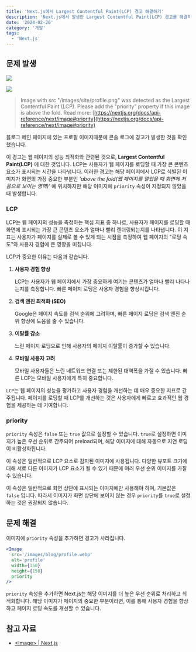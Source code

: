 ```yaml
---
title: 'Next.js에서 Largest Contentful Paint(LCP) 경고 해결하기'
description: 'Next.js에서 발생한 Largest Contentful Paint(LCP) 경고를 해결하여 웹 성능을 향상시킵니다.'
date: '2024-02-26'
category: '개발'
tags: 
  - 'Next.js'
---
```



## 문제 발생

![](240226.png)

![](240226-2.png)

> Image with src "/images/site/profile.png" was detected as the Largest Contentful Paint (LCP). Please add the "priority" property if this image is above the fold.
> Read more: [https://nextjs.org/docs/api-reference/next/image#priority](https://nextjs.org/docs/api-reference/next/image#priority)
> 

블로그 메인 페이지에 있는 프로필 이미지때문에 콘솔 로그에 경고가 발생한 것을 확인했습니다.

이 경고는 웹 페이지의 성능 최적화와 관련된 것으로, **Largest Contentful Paint(LCP)** 에 대한 것입니다. LCP는 사용자가 웹 페이지를 로딩할 때 가장 큰 콘텐츠 요소가 표시되는 시간을 나타냅니다. 이러한 경고는 해당 페이지에서 LCP로 식별된 이미지가 화면의 가장 중요한 부분인 _‘above the fold(웹 페이지를 열었을 때 화면에 처음으로 보이는 영역)’_ 에 위치하지만 해당 이미지에 `priority` 속성이 지정되지 않았을 때 발생합니다.

### LCP

LCP는 웹 페이지의 성능을 측정하는 핵심 지표 중 하나로, 사용자가 페이지를 로딩할 때 화면에 표시되는 가장 큰 콘텐츠 요소가 얼마나 빨리 렌더링되는지를 나타냅니다. 이 지표는 사용자가 페이지를 실제로 볼 수 있게 되는 시점을 측정하여 웹 페이지의 "로딩 속도"와 사용자 경험에 큰 영향을 미칩니다.

LCP가 중요한 이유는 다음과 같습니다.

1. **사용자 경험 향상**

    LCP는 사용자가 웹 페이지에서 가장 중요하게 여기는 콘텐츠가 얼마나 빨리 나타나는지를 측정합니다. 빠른 페이지 로딩은 사용자 경험을 향상시킵니다.

2. **검색 엔진 최적화 (SEO)**
    
    Google은 페이지 속도를 검색 순위에 고려하며, 빠른 페이지 로딩은 검색 엔진 순위 향상에 도움을 줄 수 있습니다.

3. **이탈률 감소**

    느린 페이지 로딩으로 인해 사용자의 페이지 이탈률이 증가할 수 있습니다.

4. **모바일 사용자 고려**

    모바일 사용자들은 느린 네트워크 연결 또는 제한된 대역폭을 가질 수 있습니다. 빠른 LCP는 모바일 사용자에게 특히 중요합니다.

`LCP`는 웹 페이지의 성능을 평가하고 사용자 경험을 개선하는 데 매우 중요한 지표로 간주됩니다. 페이지를 로딩할 때 LCP를 개선하는 것은 사용자에게 빠르고 효과적인 웹 경험을 제공하는 데 기여합니다.


### priority

`priority` 속성은 `false` 또는 `true` 값으로 설정할 수 있습니다. `true`로 설정하면 이미지가 높은 우선 순위로 간주되어 preload되며, 해당 이미지에 대해 자동으로 지연 로딩이 비활성화됩니다.

이 속성은 일반적으로 LCP 요소로 감지된 이미지에 사용됩니다. 다양한 뷰포트 크기에 대해 서로 다른 이미지가 LCP 요소가 될 수 있기 때문에 여러 우선 순위 이미지를 가질 수 있습니다.

이 속성은 일반적으로 화면 상단에 표시되는 이미지에만 사용해야 하며, 기본값은 `false` 입니다. 따라서 이미지가 화면 상단에 보이지 않는 경우 `priority`를 `true`로 설정하는 것은 권장되지 않습니다.

## 문제 해결

이미지에 `priority` 속성을 추가하면 경고가 사라집니다.

```jsx
<Image
  src='/images/blog/profile.webp'
  alt='profile'
  width={150}
  height={150}
  priority
/>
```

`priority` 속성을 추가하면 Next.js는 해당 이미지를 더 높은 우선 순위로 처리하고 최적화합니다. 해당 이미지가 페이지의 중요한 부분이라면, 이를 통해 사용자 경험을 향상하고 페이지 로딩 속도를 개선할 수 있습니다.

## 참고 자료

- [&lt;Image&gt; | Next.js](https://nextjs.org/docs/app/api-reference/components/image#priority)
